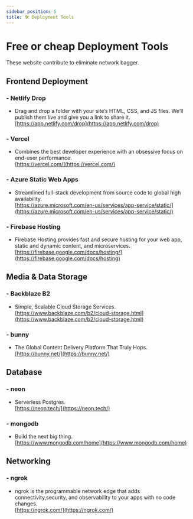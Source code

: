 ```yaml
---
sidebar_position: 5
title: 🛠️ Deployment Tools
---
```


# Free or cheap Deployment Tools

These website contribute to eliminate network bagger.    

## Frontend Deployment
### - Netlify Drop
- Drag and drop a folder with your site’s HTML, CSS, and JS files. We’ll publish them live and give you a link to share it.       
[https://app.netlify.com/drop](https://app.netlify.com/drop)

### - Vercel
- Combines the best developer experience with an obsessive focus on end-user performance.          
[https://vercel.com/](https://vercel.com/)

### - Azure Static Web Apps
- Streamlined full-stack development from source code to global high availability.          
[https://azure.microsoft.com/en-us/services/app-service/static/](https://azure.microsoft.com/en-us/services/app-service/static/)

### - Firebase Hosting
- Firebase Hosting provides fast and secure hosting for your web app, static and dynamic content, and microservices.            
[https://firebase.google.com/docs/hosting/](https://firebase.google.com/docs/hosting)


## Media & Data Storage
### - Backblaze B2
- Simple, Scalable Cloud Storage Services.         
[https://www.backblaze.com/b2/cloud-storage.html](https://www.backblaze.com/b2/cloud-storage.html)

### - bunny
- The Global Content Delivery Platform That Truly Hops.           
[https://bunny.net/](https://bunny.net/)

## Database
### - neon
- Serverless Postgres.         
[https://neon.tech/](https://neon.tech/)

### - mongodb
- Build the next big thing.         
[https://www.mongodb.com/home](https://www.mongodb.com/home)

## Networking
### - ngrok
- ngrok is the programmable network edge that adds connectivity,security, and observability to your apps with no code changes.     
[https://ngrok.com/](https://ngrok.com/)
